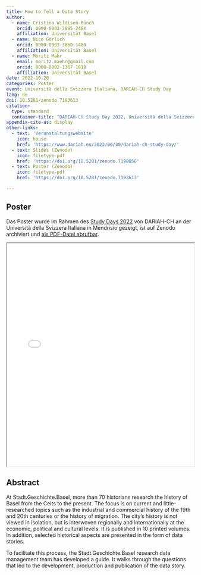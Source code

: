 ```yaml
---
title: How to Tell a Data Story
author:
  - name: Cristina Wildisen-Münch
    orcid: 0000-0003-3885-248X
    affiliation: Universität Basel
  - name: Nico Görlich
    orcid: 0000-0003-3860-1488
    affiliation: Universität Basel
  - name: Moritz Mähr
    email: moritz.maehr@gmail.com
    orcid: 0000-0002-1367-1618
    affiliation: Universität Basel
date: 2022-10-20
categories: Poster
event: Università della Svizzera Italiana, DARIAH-CH Study Day
lang: de
doi: 10.5281/zenodo.7193613
citation:
  type: standard
  container-title: "DARIAH-CH Study Day 2022, Università della Svizzera Italiana"
appendix-cite-as: display
other-links:
  - text: 'Veranstaltungswebsite'
    icon: house
    href: 'https://www.dariah.eu/2022/06/30/dariah-ch-study-day/'
  - text: Slides (Zenodo)
    icon: filetype-pdf
    href: 'https://doi.org/10.5281/zenodo.7198056'
  - text: Poster (Zenodo)
    icon: filetype-pdf
    href: 'https://doi.org/10.5281/zenodo.7193613'

---
```


## Poster

Das Poster wurde im Rahmen des [Study Days 2022](https://www.dariah.ch/study-day-2023/) von DARIAH-CH an der Università della Svizzera Italiana in Mendrisio gezeigt, ist auf Zenodo archiviert und [als PDF-Datei abrufbar](https://doi.org/10.5281/zenodo.7198056).

::: {.callout-tip title="Poster anzeigen" icon="false" collapse="true"}

<iframe src="/assets/files/20221020-MuenchWildisen_Goerlich_Maehr-How_to_data_story.pdf" width="100%" height="600px" loading="lazy" allowfullscreen title="How to tell a Data Story">

This browser does not support PDFs. Please download the PDF <a href="/assets/files/20221020-MuenchWildisen_Goerlich_Maehr-How_to_data_story.pdf">download the PDF</a> to view it.

</iframe>
:::

## Abstract

At Stadt.Geschichte.Basel, more than 70 historians research the history of Basel from the Celts to the present. The focus is on current and little-researched topics such as the industrial and commercial history of the 19th and 20th centuries or the history of migration. The city's history is not viewed in isolation, but is interwoven regionally and internationally at the economic, political and cultural levels. It is published in 10 printed volumes. In addition, selected historical aspects are presented in the form of data stories.

To facilitate this process, the Stadt.Geschichte.Basel research data management team has developed a guide. It walks through the questions that led to the development, production and publication of the data story.
